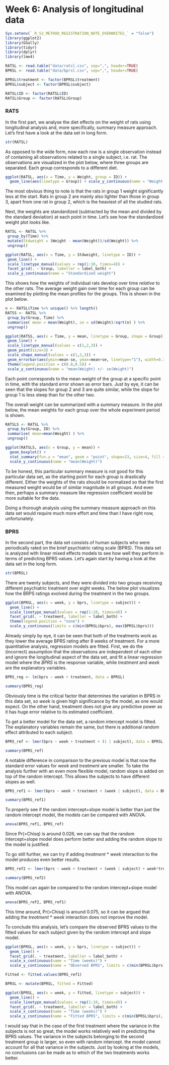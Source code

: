 # Week 6: Analysis of longitudinal data

```r
Sys.setenv(`_R_S3_METHOD_REGISTRATION_NOTE_OVERWRITES_` = "false")
library(ggplot2)
library(GGally)
library(tidyr)
library(dplyr)
library(lme4)
```
```r
RATSL <- read.table("data/ratsl.csv", sep=",", header=TRUE)
BPRSL <- read.table("data/bprsl.csv", sep=",", header=TRUE)

BPRSL$treatment <- factor(BPRSL$treatment)
BPRSL$subject <- factor(BPRSL$subject)

RATSL$ID <- factor(RATSL$ID)
RATSL$Group <- factor(RATSL$Group)
```

### RATS

In the first part, we analyse the diet effects on the weight of rats using longitudinal analysis and, more specifically, summary measure approach. Let's first have a look at the data set in long form.

```r
str(RATSL)
```

As opposed to the wide form, now each row is a single observation instead of containing all observations related to a single subject, i.e. rat. The observations are visualized in the plot below, where three groups are separated. Each group corresponds to a different diet.

```r
ggplot(RATSL, aes(x = Time, y = Weight, group = ID)) +
  geom_line(aes(linetype = Group)) + scale_y_continuous(name = "Weight (grams)") + theme(legend.position = "top")
```

The most obvious thing to note is that the rats in group 1 weight significantly less at the start. Rats in group 2 are mainly also lighter than those in group 3, apart from one rat in group 2, which is the heaviest of all the studied rats.

Next, the weights are standardized (subtracted by the mean and divided by the standard deviation) at each point in time. Let's see how the standardized weight plot looks like.

```r
RATSL <- RATSL %>%
 group_by(Time) %>%
 mutate(Stdweight = (Weight - mean(Weight))/sd(Weight)) %>%
 ungroup()
```
```r
ggplot(RATSL, aes(x = Time, y = Stdweight, linetype = ID)) +
 geom_line() +
 scale_linetype_manual(values = rep(1:10, times=4)) +
 facet_grid(. ~ Group, labeller = label_both) +
 scale_y_continuous(name = "Standardized weight")
```

This shows how the weights of individual rats develop over time *relative* to the other rats. The average weight gain over time for each group can be examined by plotting the mean profiles for the groups. This is shown in the plot below.

```r
n <- RATSL$Time %>% unique() %>% length()
RATSS <- RATSL %>%
 group_by(Group, Time) %>%
 summarise( mean = mean(Weight), se = sd(Weight)/sqrt(n) ) %>%
 ungroup()
```
```r
ggplot(RATSS, aes(x = Time, y = mean, linetype = Group, shape = Group)) +
 geom_line() +
 scale_linetype_manual(values = c(1,2,3)) +
 geom_point(size=3) +
 scale_shape_manual(values = c(1,2,3)) +
 geom_errorbar(aes(ymin=mean-se, ymax=mean+se, linetype="1"), width=0.3) +
 theme(legend.position = c(0.8,0.5)) +
 scale_y_continuous(name = "mean(Weight) +/- se(Weight)")
```

Each point corresponds to the mean weight of the group at a specific point in time, with the standard error shown as error bars. Just by eye, it can be seen that the slopes for group 2 and 3 are quite similar, while the slope for group 1 is less steep than for the other two.

The overall weight can be summarized with a summary measure. In the plot below, the mean weights for each group over the whole experiment period is shown.

```r
RATSLS <- RATSL %>%
 group_by(Group, ID) %>%
 summarise( mean=mean(Weight) ) %>%
 ungroup()
```
```r
ggplot(RATSLS, aes(x = Group, y = mean)) +
  geom_boxplot() +
  stat_summary(fun.y = "mean", geom = "point", shape=23, size=4, fill = "white") +
  scale_y_continuous(name = "mean(Weight)")
```

To be honest, this particular summary measure is not good for this particular data set, as the starting point for each group is drastically different. Either the weights of the rats should be normalized so that the first measured weight would be of similar magnitude in all groups. And even then, perhaps a summary measure like regression coefficient would be more suitable for the data.

Doing a thorough analysis using the summary measure approach on this data set would require much more effort and time than I have right now, unfortunately.

### BPRS

In the second part, the data set consists of human subjects who were periodically rated on the brief psychiatric rating scale (BPRS). This data set is analyzed with linear mixed effects models to see how well they perform in terms of predicting BPRS values. Let's again start by having a look at the data set in the long form.


```r
str(BPRSL)
```

There are twenty subjects, and they were divided into two groups receiving different psychiatric treatment over eight weeks. The below plot visualizes how the BRPS ratings evolved during the treatment in the two groups.


```r
ggplot(BPRSL, aes(x = week, y = bprs, linetype = subject)) +
  geom_line() +
  scale_linetype_manual(values = rep(1:10, times=4)) +
  facet_grid(. ~ treatment, labeller = label_both) +
  theme(legend.position = "none") +
  scale_y_continuous(limits = c(min(BPRSL$bprs), max(BPRSL$bprs)))
```

Already simply by eye, it can be seen that both of the treatments work as they lower the average BPRS rating after 8 weeks of treatment. For a more quantitative analysis, regression models are fitted. First, we do the (incorrect) assumption that the observations are independent of each other and ignore the longitudinal aspect of the data set, and fit a linear regression model where the *BPRS* is the response variable, while *treatment* and *week* are the explanatory variables.


```r
BPRS_reg <- lm(bprs ~ week + treatment, data = BPRSL)

summary(BPRS_reg)
```

Obviously time is the critical factor that determines the variation in BPRS in this data set, so *week* is given high significance by the model, as one would expect. On the other hand, treatment does not give any predictive power as it has huge error relative to its estimated coefficient.

To get a better model for the data set, a random intercept model is fitted. The explanatory variables remain the same, but there is additional random effect attributed to each subject. 

```r
BPRS_ref <- lmer(bprs ~ week + treatment + (1 | subject), data = BPRSL, REML = FALSE)

summary(BPRS_ref)
```

A notable difference in comparison to the previous model is that now the standard error values for *week* and *treatment* are smaller. To take the analysis further with an even more flexible model, random slope is added on top of the random intercept. This allows the subjects to have different slopes as well.

```r
BPRS_ref1 <- lmer(bprs ~ week + treatment + (week | subject), data = BPRSL, REML = FALSE)

summary(BPRS_ref1)
```

To properly see if the random intercept+slope model is better than just the random intercept model, the models can be compared with ANOVA.

```r
anova(BPRS_ref1, BPRS_ref)
```

Since Pr(>Chisq) is around 0.026, we can say that the random intercept+slope model does perform better and adding the random slope to the model is justified.

To go still further, we can try if adding *treatment* * *week* interaction to the model produces even better results.


```r
BPRS_ref2 <- lmer(bprs ~ week + treatment + (week | subject) + week*treatment, data = BPRSL, REML = FALSE)

summary(BPRS_ref2)
```

This model can again be compared to the random intercept+slope model with ANOVA.


```r
anova(BPRS_ref2, BPRS_ref1)
```

This time around, Pr(>Chisq) is around 0.075, so it can be argued that adding the *treatment* * *week* interaction does not improve the model.

To conclude this analysis, let's compare the observed BPRS values to the fitted values for each subject given by the random intercept and slope model.

```r
ggplot(BPRSL, aes(x = week, y = bprs, linetype = subject)) +
  geom_line() +
  facet_grid(. ~ treatment, labeller = label_both) +
  scale_x_continuous(name = "Time (weeks)") +
  scale_y_continuous(name = "Observed BPRS", limits = c(min(BPRSL$bprs), max(BPRSL$bprs))) + theme(legend.position = "none")
```

```r
Fitted <- fitted.values(BPRS_ref1)

BPRSL <- mutate(BPRSL, fitted = Fitted)
```

```r
ggplot(BPRSL, aes(x = week, y = fitted, linetype = subject)) +
  geom_line() +
  scale_linetype_manual(values = rep(1:10, times=4)) +
  facet_grid(. ~ treatment, labeller = label_both) +
  scale_x_continuous(name = "Time (weeks)") +
  scale_y_continuous(name = "Fitted BPRS", limits = c(min(BPRSL$bprs), max(BPRSL$bprs))) + theme(legend.position = "none")
```

I would say that in the case of the first treatment where the variance in the subjects is not so great, the model works relatively well in predicting the BPRS values. The variance in the subjects belonging to the second treatment group is larger, so even with random intercept. the model cannot account for all that variance in the subjects. Just by looking at the models, no conclusions can be made as to which of the two treatments works better.